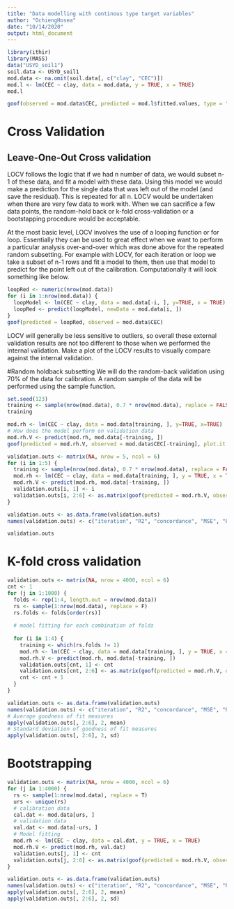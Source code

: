 ```yaml
---
title: "Data modelling with continous type target variables"
author: "OchiengHosea"
date: "10/14/2020"
output: html_document
---
```

```r
library(ithir)
library(MASS)
data("USYD_soil1")
soil.data <- USYD_soil1
mod.data <- na.omit(soil.data[, c("clay", "CEC")])
mod.l <- lm(CEC ~ clay, data = mod.data, y = TRUE, x = TRUE)
mod.l
```

```r
goof(observed = mod.data$CEC, predicted = mod.l$fitted.values, type = "DSM")
```
# Cross Validation
## Leave-One-Out Cross validation
LOCV follows the logic that if we had n number of data, we would subset n-1 of these data, and fit a model with these data. Using this model we would make a prediction for the single data that was left out of the model (and save the residual). This is repeated for all n. LOCV would be undertaken when there are very few data to work with. When we can sacrifice a few data points, the random-hold back or k-fold cross-validation or a bootstapping procedure would be acceptable.

At the most basic level, LOCV involves the use of a looping function or for loop. Essentially they can be used to great effect when we want to perform a particular analysis over-and-over which was done above for the repeated random subsetting. For example with LOCV, for each iteration or loop we take a subset of n-1 rows and fit a model to them, then use that model to predict for the point left out of the calibration. Computationally it will look something like below.

```r
loopRed <- numeric(nrow(mod.data))
for (i in 1:nrow(mod.data)) {
  loopModel <- lm(CEC ~ clay, data = mod.data[-i, ], y=TRUE, x = TRUE)
  loopRed <- predict(loopModel, newData = mod.data[i, ])
}
goof(predicted = loopRed, observed = mod.data$CEC)
```
LOCV will generally be less sensitive to outliers, so overall these external validation results are not too different to those when we performed the internal validation. Make a plot of the LOCV results to visually compare against the internal validation.

#Random holdback subsetting
We will do the random-back validation using 70% of the data for calibration. A random sample of the data will be performed using the sample function.

```r
set.seed(123)
training <- sample(nrow(mod.data), 0.7 * nrow(mod.data), replace = FALSE)
training
```
```r
mod.rh <- lm(CEC ~ clay, data = mod.data[training, ], y=TRUE, x=TRUE)
# How does the model perform on validation data
mod.rh.V <- predict(mod.rh, mod.data[-training, ])
goof(predicted = mod.rh.V, observed = mod.data$CEC[-training], plot.it = TRUE)
```
```r
validation.outs <- matrix(NA, nrow = 5, ncol = 6)
for (i in 1:5) {
  training <- sample(nrow(mod.data), 0.7 * nrow(mod.data), replace = FALSE)
  mod.rh <- lm(CEC ~ clay, data = mod.data[training, ], y = TRUE, x = TRUE)
  mod.rh.V <- predict(mod.rh, mod.data[-training, ])
  validation.outs[i, 1] <- i
  validation.outs[i, 2:6] <- as.matrix(goof(predicted = mod.rh.V, observed = mod.data$CEC[-training]))
}

validation.outs <- as.data.frame(validation.outs)
names(validation.outs) <- c("iteration", "R2", "concordance", "MSE", "RMSE", "bias")

validation.outs
```
# K-fold cross validation

```r
validation.outs <- matrix(NA, nrow = 4000, ncol = 6)
cnt <- 1
for (j in 1:1000) {
  folds <- rep(1:4, length.out = nrow(mod.data))
  rs <- sample(1:nrow(mod.data), replace = F)
  rs.folds <- folds[order(rs)]
  
  # model fitting for each combination of folds
  
  for (i in 1:4) {
    training <- which(rs.folds != 1)
    mod.rh <- lm(CEC ~ clay, data = mod.data[training, ], y = TRUE, x = TRUE)
    mod.rh.V <- predict(mod.rh, mod.data[-training, ])
    validation.outs[cnt, 1] <- cnt
    validation.outs[cnt, 2:6] <- as.matrix(goof(predicted = mod.rh.V, observed = mod.data$CEC[-training]))
    cnt <- cnt + 1
  }
}

validation.outs <- as.data.frame(validation.outs)
names(validation.outs) <- c("iteration", "R2", "concordance", "MSE", "RMSE", "bias")
# Average goodness of fit measures
apply(validation.outs[, 2:6], 2, mean)
# Standard deviation of goodness of fit measures
apply(validation.outs[, 2:6], 2, sd)
```
# Bootstrapping
```r
validation.outs <- matrix(NA, nrow = 4000, ncol = 6)
for (j in 1:4000) {
  rs <- sample(1:nrow(mod.data), replace = T)
  urs <- unique(rs)
  # calibration data
  cal.dat <- mod.data[urs, ]
  # validation data
  val.dat <- mod.data[-urs, ]
  # Model fitting
  mod.rh <- lm(CEC ~ clay, data = cal.dat, y = TRUE, x = TRUE)
  mod.rh.V <- predict(mod.rh, val.dat)
  validation.outs[j, 1] <- cnt
  validation.outs[j, 2:6] <- as.matrix(goof(predicted = mod.rh.V, observed = val.dat$CEC))
}
```
```r

validation.outs <- as.data.frame(validation.outs)
names(validation.outs) <- c("iteration", "R2", "concordance", "MSE", "RMSE", "bias")
apply(validation.outs[, 2:6], 2, mean)
apply(validation.outs[, 2:6], 2, sd)
```

